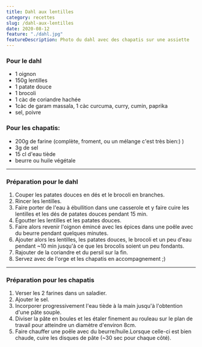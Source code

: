 ```yaml
---
title: Dahl aux lentilles
category: recettes
slug: /dahl-aux-lentilles
date: 2020-08-12
feature: "./dahl.jpg"
featureDescription: Photo du dahl avec des chapatis sur une assiette
---
```


<Ingredients>

### Pour le dahl

- 1 oignon
- 150g lentilles
- 1 patate douce
- 1 brocoli
- 1 càc de coriandre hachée
- 1càc de garam massala, 1 càc curcuma, curry, cumin, paprika
- sel, poivre

### Pour les chapatis:

- 200g de farine (complète, froment, ou un mélange c'est très bien:) )
- 3g de sel
- 15 cl d'eau tiède
- beurre ou huile végétale

</Ingredients>

---

### Préparation pour le dahl

1. Couper les patates douces en dés et le brocoli en branches.
2. Rincer les lentilles.
3. Faire porter de l'eau à ébullition dans une casserole et y faire cuire les
lentilles et les dés de patates douces pendant 15 min.
4. Égoutter les lentilles et les patates douces.
5. Faire alors revenir l'oignon émincé avec les épices dans une poêle avec du beurre pendant quelques minutes.
6. Ajouter alors les lentilles, les patates douces, le brocoli et un peu d'eau
pendant ~10 min jusqu'à ce que les brocolis soient un peu fondants.
7. Rajouter de la coriandre et du persil sur la fin.
8. Servez avec de l'orge et les chapatis en accompagnement ;)

---

### Préparation pour les chapatis

1. Verser les 2 farines dans un saladier.
2. Ajouter le sel.
3. Incorporer progressivement l'eau tiède à la main jusqu'à l'obtention d'une pâte souple.
4. Diviser la pâte en boules et les étaler finement au rouleau sur le plan de travail pour atteindre un diamètre d'environ 8cm.
5. Faire chauffer une poêle avec du beurre/huile.Lorsque celle-ci est bien
chaude, cuire les disques de pâte (~30 sec pour chaque côté).
